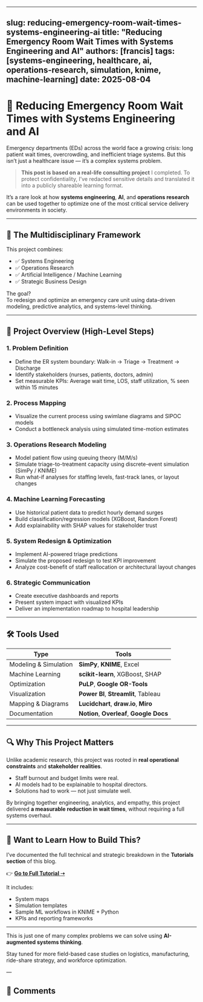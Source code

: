 
---
slug: reducing-emergency-room-wait-times-systems-engineering-ai
title: "Reducing Emergency Room Wait Times with Systems Engineering and AI"
authors: [francis]
tags: [systems-engineering, healthcare, ai, operations-research, simulation, knime, machine-learning]
date: 2025-08-04
---



# 🏥 Reducing Emergency Room Wait Times with Systems Engineering and AI

Emergency departments (EDs) across the world face a growing crisis: long patient wait times, overcrowding, and inefficient triage systems. But this isn’t just a healthcare issue — it’s a complex systems problem.

> **This post is based on a real-life consulting project** I completed. To protect confidentiality, I’ve redacted sensitive details and translated it into a publicly shareable learning format.

It’s a rare look at how **systems engineering**, **AI**, and **operations research** can be used together to optimize one of the most critical service delivery environments in society.

---

## 🧠 The Multidisciplinary Framework

This project combines:

- ✅ Systems Engineering
- ✅ Operations Research
- ✅ Artificial Intelligence / Machine Learning
- ✅ Strategic Business Design

The goal?  
To redesign and optimize an emergency care unit using data-driven modeling, predictive analytics, and systems-level thinking.

---

## 🔄 Project Overview (High-Level Steps)

### 1. **Problem Definition**
- Define the ER system boundary: Walk-in → Triage → Treatment → Discharge
- Identify stakeholders (nurses, patients, doctors, admin)
- Set measurable KPIs: Average wait time, LOS, staff utilization, % seen within 15 minutes

### 2. **Process Mapping**
- Visualize the current process using swimlane diagrams and SIPOC models
- Conduct a bottleneck analysis using simulated time-motion estimates

### 3. **Operations Research Modeling**
- Model patient flow using queuing theory (M/M/s)
- Simulate triage-to-treatment capacity using discrete-event simulation (SimPy / KNIME)
- Run what-if analyses for staffing levels, fast-track lanes, or layout changes

### 4. **Machine Learning Forecasting**
- Use historical patient data to predict hourly demand surges
- Build classification/regression models (XGBoost, Random Forest)
- Add explainability with SHAP values for stakeholder trust

### 5. **System Redesign & Optimization**
- Implement AI-powered triage predictions
- Simulate the proposed redesign to test KPI improvement
- Analyze cost-benefit of staff reallocation or architectural layout changes

### 6. **Strategic Communication**
- Create executive dashboards and reports
- Present system impact with visualized KPIs
- Deliver an implementation roadmap to hospital leadership

---

## 🛠️ Tools Used

| Type | Tools |
|------|-------|
| Modeling & Simulation | **SimPy**, **KNIME**, Excel |
| Machine Learning | **scikit-learn**, XGBoost, SHAP |
| Optimization | **PuLP**, **Google OR-Tools** |
| Visualization | **Power BI**, **Streamlit**, Tableau |
| Mapping & Diagrams | **Lucidchart**, **draw.io**, **Miro** |
| Documentation | **Notion**, **Overleaf**, **Google Docs** |

---


## 🔍 Why This Project Matters

Unlike academic research, this project was rooted in **real operational constraints** and **stakeholder realities**.

- Staff burnout and budget limits were real.
- AI models had to be explainable to hospital directors.
- Solutions had to work — not just simulate well.

By bringing together engineering, analytics, and empathy, this project delivered **a measurable reduction in wait times**, without requiring a full systems overhaul.

---

## 🚧 Want to Learn How to Build This?

I’ve documented the full technical and strategic breakdown in the **Tutorials section** of this blog.

👉 [**Go to Full Tutorial ➝**](/tutorials/er-wait-time-optimization)

It includes:
- System maps
- Simulation templates
- Sample ML workflows in KNIME + Python
- KPIs and reporting frameworks

---

This is just one of many complex problems we can solve using **AI-augmented systems thinking**.

Stay tuned for more field-based case studies on logistics, manufacturing, ride-share strategy, and workforce optimization.

—  

## 💬 Comments

<GiscusComments />
<Newsletter
  title="🚀 Enjoyed this post?"
  description="Join our community and get weekly updates!"
  buttonText="Join Now"
  theme="secondary"
/>